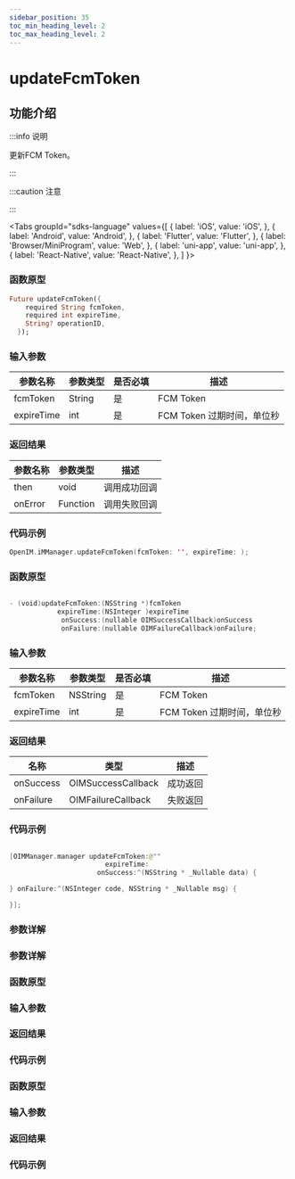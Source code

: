 ```yaml
---
sidebar_position: 35
toc_min_heading_level: 2
toc_max_heading_level: 2
---
```


# updateFcmToken

## 功能介绍

:::info 说明

更新FCM Token。

:::

:::caution 注意


:::

<Tabs
groupId="sdks-language"
values={[
{ label: 'iOS', value: 'iOS', },
{ label: 'Android', value: 'Android', },
{ label: 'Flutter', value: 'Flutter', },
{ label: 'Browser/MiniProgram', value: 'Web', },
{ label: 'uni-app', value: 'uni-app', },
{ label: 'React-Native', value: 'React-Native', },
]
}>

<TabItem value="Flutter">

### 函数原型

```dart showLineNumbers
Future updateFcmToken({
    required String fcmToken,
    required int expireTime,
    String? operationID,
  });
```

### 输入参数

| 参数名称       | 参数类型 | 是否必填 | 描述             |
| -------------- | -------- | -------- | ---------------- |
| fcmToken | String   | 是       | FCM Token         |
| expireTime | int   | 是       | FCM Token 过期时间，单位秒         |

### 返回结果

| 参数名称 | 参数类型 | 描述         |
| -------- | -------- | ------------ |
| then     | void     | 调用成功回调 |
| onError  | Function | 调用失败回调 |

### 代码示例

```swift showLineNumbers
OpenIM.iMManager.updateFcmToken(fcmToken: '', expireTime: );
```

</TabItem>

<TabItem value="iOS">

### 函数原型

```swift showLineNumbers

- (void)updateFcmToken:(NSString *)fcmToken 
            expireTime:(NSInteger )expireTime
             onSuccess:(nullable OIMSuccessCallback)onSuccess
             onFailure:(nullable OIMFailureCallback)onFailure;

```

### 输入参数

| 参数名称 | 参数类型  | 是否必填 | 描述 |
| -------- | --------- | -------- | ---- |
| fcmToken    | NSString | 是       | FCM Token |
| expireTime | int   | 是       | FCM Token 过期时间，单位秒         |

### 返回结果

| 名称      | 类型                                                   | 描述     |
| --------- | ------------------------------------------------------ | -------- |
| onSuccess | OIMSuccessCallback | 成功返回 |
| onFailure | OIMFailureCallback   | 失败返回 |

### 代码示例

```swift showLineNumbers

[OIMManager.manager updateFcmToken:@"" 
                        expireTime: 
                      onSuccess:^(NSString * _Nullable data) {

} onFailure:^(NSInteger code, NSString * _Nullable msg) {

}];

```

</TabItem>

<TabItem value="Android">

### 参数详解

</TabItem>

<TabItem value="Web">

### 参数详解

</TabItem>

<TabItem value="uni-app">

### 函数原型

### 输入参数

### 返回结果

### 代码示例

</TabItem>
<TabItem value="React-Native">

### 函数原型

### 输入参数

### 返回结果

### 代码示例

</TabItem>
</Tabs>
